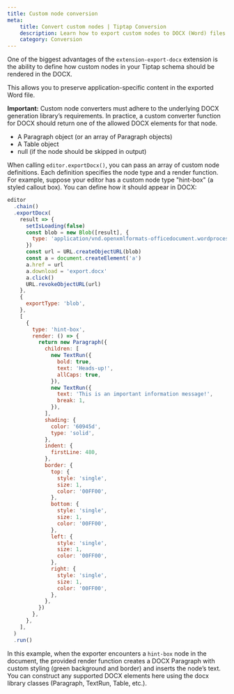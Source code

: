 ```yaml
---
title: Custom node conversion
meta:
    title: Convert custom nodes | Tiptap Conversion
    description: Learn how to export custom nodes to DOCX (Word) files using the Export extension.
    category: Conversion
---
```


One of the biggest advantages of the `extension-export-docx` extension is the ability to define how custom nodes in your Tiptap schema should be rendered in the DOCX.

This allows you to preserve application-specific content in the exported Word file.

**Important:** Custom node converters must adhere to the underlying DOCX generation library’s requirements. In practice, a custom converter function for DOCX should return one of the allowed DOCX elements for that node.
- A Paragraph object (or an array of Paragraph objects)
- A Table object
- null (if the node should be skipped in output)

When calling `editor.exportDocx()`, you can pass an array of custom node definitions. Each definition specifies the node type and a render function. For example, suppose your editor has a custom node type "hint-box" (a styled callout box). You can define how it should appear in DOCX:
```js
editor
  .chain()
  .exportDocx(
    result => {
      setIsLoading(false)
      const blob = new Blob([result], {
        type: 'application/vnd.openxmlformats-officedocument.wordprocessingml.document',
      })
      const url = URL.createObjectURL(blob)
      const a = document.createElement('a')
      a.href = url
      a.download = 'export.docx'
      a.click()
      URL.revokeObjectURL(url)
    },
    {
      exportType: 'blob',
    },
    [
      {
        type: 'hint-box',
        render: () => {
          return new Paragraph({
            children: [
              new TextRun({
                bold: true,
                text: 'Heads-up!',
                allCaps: true,
              }),
              new TextRun({
                text: 'This is an important information message!',
                break: 1,
              }),
            ],
            shading: {
              color: '60945d',
              type: 'solid',
            },
            indent: {
              firstLine: 480,
            },
            border: {
              top: {
                style: 'single',
                size: 1,
                color: '00FF00',
              },
              bottom: {
                style: 'single',
                size: 1,
                color: '00FF00',
              },
              left: {
                style: 'single',
                size: 1,
                color: '00FF00',
              },
              right: {
                style: 'single',
                size: 1,
                color: '00FF00',
              },
            },
          })
        },
      },
    ],
  )
  .run()
```
In this example, when the exporter encounters a `hint-box` node in the document, the provided render function creates a DOCX Paragraph with custom styling (green background and border) and inserts the node’s text. You can construct any supported DOCX elements here using the docx library classes (Paragraph, TextRun, Table, etc.).